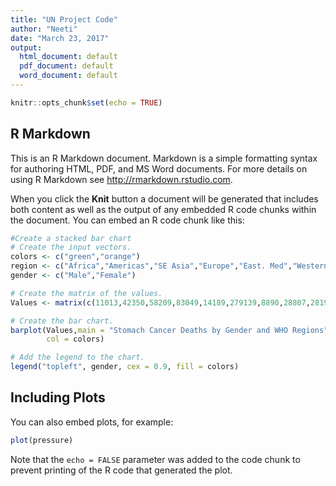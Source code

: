 ---
title: "UN Project Code"
author: "Neeti"
date: "March 23, 2017"
output:
  html_document: default
  pdf_document: default
  word_document: default
---

```{r setup, include=FALSE}
knitr::opts_chunk$set(echo = TRUE)
```

## R Markdown

This is an R Markdown document. Markdown is a simple formatting syntax for authoring HTML, PDF, and MS Word documents. For more details on using R Markdown see <http://rmarkdown.rstudio.com>.

When you click the **Knit** button a document will be generated that includes both content as well as the output of any embedded R code chunks within the document. You can embed an R code chunk like this:

```{r cars}
#Create a stacked bar chart
# Create the input vectors.
colors <- c("green","orange")
region <- c("Africa","Americas","SE Asia","Europe","East. Med","Western Pacific")
gender <- c("Male","Female")

# Create the matrix of the values.
Values <- matrix(c(11013,42350,58209,83049,14189,279139,8890,28807,28190,55462,7749,132760),nrow = 2,ncol = 6,byrow = TRUE)

# Create the bar chart.
barplot(Values,main = "Stomach Cancer Deaths by Gender and WHO Regions",names.arg = region,xlab = "WHO Region",ylab = "Stomach Cancer Deaths",
        col = colors)

# Add the legend to the chart.
legend("topleft", gender, cex = 0.9, fill = colors)

```

## Including Plots

You can also embed plots, for example:

```{r pressure, echo=FALSE}
plot(pressure)
```

Note that the `echo = FALSE` parameter was added to the code chunk to prevent printing of the R code that generated the plot.
